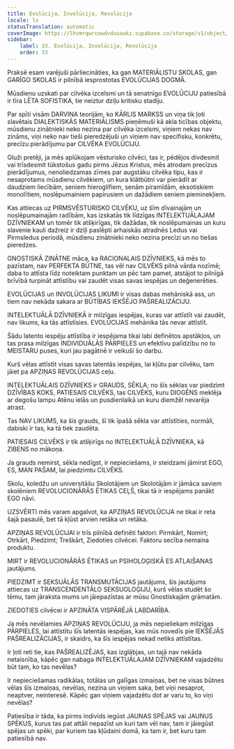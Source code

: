 ```yaml
---
title: Evolūcija, Involūcija, Revolūcija
locale: lv
statusTranslation: automatic
coverImage: https://lhvmrqwrcowdvduuaukz.supabase.co/storage/v1/object/public/strapi-uploads/small_cover-educacion-fundamental.webp-2d51a7828a2b1309555be27f7e2a61a0.webp
sidebar:
    label: 33. Evolūcija, Involūcija, Revolūcija
    order: 33
---
```

Praksē esam varējuši pārliecināties, ka gan MATERIĀLISTU SKOLAS, gan GARĪGO SKOLAS ir pilnībā iesprostotas EVOLŪCIJAS DOGMĀ.

Mūsdienu uzskati par cilvēka izcelsmi un tā senatnīgo EVOLŪCIJU patiesībā ir tīra LĒTA SOFISTIKA, tie neiztur dziļu kritisku stadiju.

Par spīti visām DARVINA teorijām, ko KĀRLIS MARKSS un viņa tik ļoti slavētais DIALEKTISKĀS MATERIĀLISMS pieņēmuši kā akla ticības objektu, mūsdienu zinātnieki neko nezina par cilvēka izcelsmi, viņiem nekas nav zināms, viņi neko nav tieši pieredzējuši un viņiem nav specifisku, konkrētu, precīzu pierādījumu par CILVĒKA EVOLŪCIJU.

Gluži pretēji, ja mēs aplūkojam vēsturisko cilvēci, tas ir, pēdējos divdesmit vai trīsdesmit tūkstošus gadu pirms Jēzus Kristus, mēs atrodam precīzus pierādījumus, nenoliedzamas zīmes par augstāku cilvēka tipu, kas ir nesaprotams mūsdienu cilvēkiem, un kura klātbūtni var pierādīt ar daudziem liecībām, seniem hieroglifiem, senām piramīdām, eksotiskiem monolītiem, noslēpumainiem papirusiem un dažādiem seniem pieminekļiem.

Kas attiecas uz PIRMSVĒSTURISKO CILVĒKU, uz šīm dīvainajām un noslēpumainajām radībām, kas izskatās tik līdzīgas INTELEKTUĀLAJAM DZĪVNIEKAM un tomēr tik atšķirīgas, tik dažādas, tik noslēpumainas un kuru slavenie kauli dažreiz ir dziļi paslēpti arhaiskās atradnēs Ledus vai Pirmsledus periodā, mūsdienu zinātnieki neko nezina precīzi un no tiešas pieredzes.

GNOSTISKĀ ZINĀTNE māca, ka RACIONALAIS DZĪVNIEKS, kā mēs to pazīstam, nav PERFEKTA BŪTNE, tas vēl nav CILVĒKS pilnā vārda nozīmē; daba to attīsta līdz noteiktam punktam un pēc tam pamet, atstājot to pilnīgā brīvībā turpināt attīstību vai zaudēt visas savas iespējas un deģenerēties.

EVOLŪCIJAS un INVOLŪCIJAS LIKUMI ir visas dabas mehāniskā ass, un tiem nav nekāda sakara ar BŪTĪBAS IEKŠĒJO PAŠREALIZĀCIJU.

INTELEKTUĀLĀ DZĪVNIEKĀ ir milzīgas iespējas, kuras var attīstīt vai zaudēt, nav likums, ka tās attīstīsies. EVOLŪCIJAS mehānika tās nevar attīstīt.

Šādu latento iespēju attīstība ir iespējama tikai labi definētos apstākļos, un tas prasa milzīgas INDIVIDUĀLĀS PĀRPIELES un efektīvu palīdzību no to MEISTARU puses, kuri jau pagātnē ir veikuši šo darbu.

Kurš vēlas attīstīt visas savas latentās iespējas, lai kļūtu par cilvēku, tam jāiet pa APZIŅAS REVOLŪCIJAS ceļu.

INTELEKTUĀLAIS DZĪVNIEKS ir GRAUDS, SĒKLA; no šīs sēklas var piedzimt DZĪVĪBAS KOKS, PATIESAIS CILVĒKS, tas CILVĒKS, kuru DIOGĒNS meklēja ar degošu lampu Atēnu ielās un pusdienlaikā un kuru diemžēl nevarēja atrast.

Tas NAV LIKUMS, ka šis grauds, šī tik īpašā sēkla var attīstīties, normāli, dabiski ir tas, ka tā tiek zaudēta.

PATIESAIS CILVĒKS ir tik atšķirīgs no INTELEKTUĀLĀ DZĪVNIEKA, kā ZIBENS no mākoņa.

Ja grauds nemirst, sēkla nedīgst, ir nepieciešams, ir steidzami jāmirst EGO, ES, MAN PAŠAM, lai piedzimtu CILVĒKS.

Skolu, koledžu un universitāšu Skolotājiem un Skolotājām ir jāmāca saviem skolēniem REVOLUCIONĀRĀS ĒTIKAS CEĻŠ, tikai tā ir iespējams panākt EGO nāvi.

UZSVĒRTI mēs varam apgalvot, ka APZIŅAS REVOLŪCIJA ne tikai ir reta šajā pasaulē, bet tā kļūst arvien retāka un retāka.

APZIŅAS REVOLŪCIJAI ir trīs pilnībā definēti faktori: Pirmkārt, Nomirt; Otrkārt, Piedzimt; Treškārt, Ziedoties cilvēcei. Faktoru secība nemaina produktu.

MIRT ir REVOLUCIONĀRĀS ĒTIKAS un PSIHOLOĢISKĀ ES ATLAIŠANAS jautājums.

PIEDZIMT ir SEKSUĀLĀS TRANSMUTĀCIJAS jautājums, šis jautājums attiecas uz TRANSCENDENTĀLO SEKSUOLOĢIJU, kurš vēlas studēt šo tēmu, tam jāraksta mums un jāiepazīstas ar mūsu Gnostiskajām grāmatām.

ZIEDOTIES cilvēcei ir APZINĀTA VISPĀRĒJĀ LABDARĪBA.

Ja mēs nevēlamies APZIŅAS REVOLŪCIJU, ja mēs nepieliekam milzīgas PĀRPIELES, lai attīstītu šīs latentās iespējas, kas mūs novedīs pie IEKŠĒJĀS PAŠREALIZĀCIJAS, ir skaidrs, ka šīs iespējas nekad netiks attīstītas.

Ir ļoti reti tie, kas PAŠREALIZĒJAS, kas izglābjas, un tajā nav nekāda netaisnība, kāpēc gan nabaga INTELEKTUĀLAJAM DZĪVNIEKAM vajadzētu būt tam, ko tas nevēlas?

Ir nepieciešamas radikālas, totālas un galīgas izmaiņas, bet ne visas būtnes vēlas šīs izmaiņas, nevēlas, nezina un viņiem saka, bet viņi nesaprot, neaptver, neinteresē. Kāpēc gan viņiem vajadzētu dot ar varu to, ko viņi nevēlas?

Patiesība ir tāda, ka pirms indivīds iegūst JAUNAS SPĒJAS vai JAUNUS SPĒKUS, kurus tas pat attāli nepazīst un kuri tam vēl nav, tam ir jāiegūst spējas un spēki, par kuriem tas kļūdaini domā, ka tam ir, bet kuru tam patiesībā nav.

